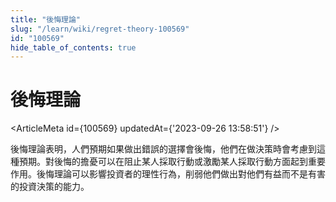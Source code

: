 ```yaml
---
title: "後悔理論"
slug: "/learn/wiki/regret-theory-100569"
id: "100569"
hide_table_of_contents: true
---
```



# 後悔理論

<ArticleMeta id={100569} updatedAt={'2023-09-26 13:58:51'} />
<div className='border-solid border-b border-t-0 my-4 border-[var(--ifm-color-gray-300)]' />

後悔理論表明，人們預期如果做出錯誤的選擇會後悔，他們在做決策時會考慮到這種預期。對後悔的擔憂可以在阻止某人採取行動或激勵某人採取行動方面起到重要作用。後悔理論可以影響投資者的理性行為，削弱他們做出對他們有益而不是有害的投資決策的能力。
